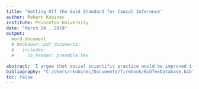 ```yaml
---
title: 'Getting Off the Gold Standard for Causal Inference'
author: Robert Kubinec
institute: Princeton University
date: "March 24 , 2019"
output: 
  word_document
  # bookdown::pdf_document2:
  #   includes:
  #     in_header: preamble.tex

abstract: 'I argue that social scientific practice would be improved if we abandoned the notion that a gold standard for causal inference exists. Instead, we should consider adopting three silver standards relating to distinct theories of causation: experimental approaches with the counterfactual theory, large-N observational studies with Humean causation, and qualitative process-tracing with mechanistic causation. Under ideal conditions, any of these three theories provide strong evidence of an important part of what we mean by causality. I also present the use of statistical entropy, or information theory, as a possible yardstick for evaluating research designs across the silver standards. The concept of entropy formalizes commonly-held intuitions about the relative reduction in our uncertainty of a causal system for a given research design.^[I thank David Waldner, Michael Poznansky, Kevin Munger, Andrew Gelman and Kosuke Imai for helpful comments on this manuscript.]'
bibliography: "C:/Users/rkubinec/Documents/firmbook/BibTexDatabase.bib"
toc: false
---
```

